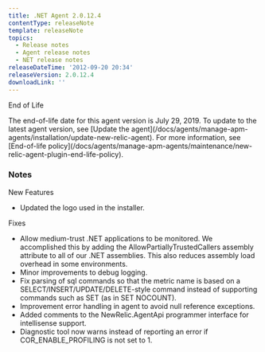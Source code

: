 ```yaml
---
title: .NET Agent 2.0.12.4
contentType: releaseNote
template: releaseNote
topics:
  - Release notes
  - Agent release notes
  - NET release notes
releaseDateTime: '2012-09-20 20:34'
releaseVersion: 2.0.12.4
downloadLink: ''
---
```


End of Life

<Callout variant="important">
  The end-of-life date for this agent version is July 29, 2019. To update to the latest agent version, see [Update the agent](/docs/agents/manage-apm-agents/installation/update-new-relic-agent). For more information, see [End-of-life policy](/docs/agents/manage-apm-agents/maintenance/new-relic-agent-plugin-end-life-policy).
</Callout>

### Notes

New Features

* Updated the logo used in the installer.

Fixes

* Allow medium-trust .NET applications to be monitored. We accomplished this by adding the AllowPartiallyTrustedCallers assembly attribute to all of our .NET assemblies. This also reduces assembly load overhead in some environments.
* Minor improvements to debug logging.
* Fix parsing of sql commands so that the metric name is based on a SELECT/INSERT/UPDATE/DELETE-style command instead of supporting commands such as SET (as in SET NOCOUNT).
* Improvement error handling in agent to avoid null reference exceptions.
* Added comments to the NewRelic.AgentApi programmer interface for intellisense support.
* Diagnostic tool now warns instead of reporting an error if COR_ENABLE_PROFILING is not set to 1.
